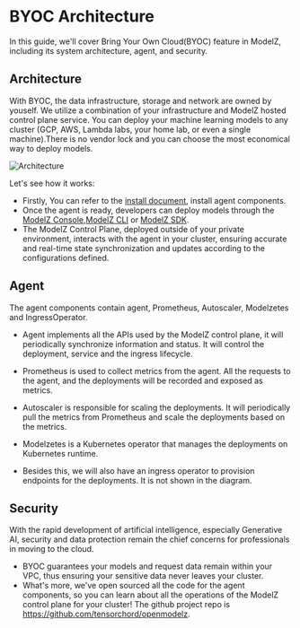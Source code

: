 # BYOC Architecture

In this guide, we'll cover Bring Your Own Cloud(BYOC) feature in ModelZ, including its system architecture, agent, and security.

## Architecture

With BYOC, the data infrastructure, storage and network are owned by youself. We utilize a combination of your infrastructure and ModelZ hosted control plane service. You can deploy your machine learning models to any cluster (GCP, AWS, Lambda labs, your home lab, or even a single machine).There is no vendor lock and you can choose the most economical way to deploy models.

![Architecture](./images/architecture.jpg)

Let's see how it works:
- Firstly, You can refer to the [install document](./installation.mdx), install agent components.
- Once the agent is ready, developers can deploy models through the [ModelZ Console](../pages/gettingstarted/deploy.mdx),[ModelZ CLI](../pages/cli.mdx) or [ModelZ SDK](../pages/sdk.mdx). 
- The ModelZ Control Plane, deployed outside of your private environment, interacts with the agent in your cluster, ensuring accurate and real-time state synchronization and updates according to the configurations defined.

## Agent
The agent components contain agent, Prometheus, Autoscaler, Modelzetes and IngressOperator.

- Agent implements all the APIs used by the ModelZ control plane, it will periodically synchronize information and status. It will control the deployment, service and the ingress lifecycle. 

- Prometheus is used to collect metrics from the agent. All the requests to the agent, and the deployments will be recorded and exposed as metrics.

- Autoscaler is responsible for scaling the deployments. It will periodically pull the metrics from Prometheus and scale the deployments based on the metrics.

- Modelzetes is a Kubernetes operator that manages the deployments on Kubernetes runtime.

- Besides this, we will also have an ingress operator to provision endpoints for the deployments. It is not shown in the diagram.

## Security

With the rapid development of artificial intelligence, especially Generative AI, security and data protection remain the chief concerns for professionals in moving to the cloud.
- BYOC guarantees your models and request data remain within your VPC, thus ensuring your sensitive data never leaves your cluster. 
- What's more, we've open sourced all the code for the agent components, so you can learn about all the operations of the ModelZ control plane for your cluster! The github project repo is https://github.com/tensorchord/openmodelz.

